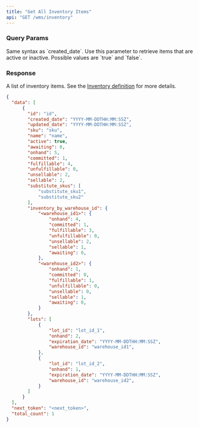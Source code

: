 ```yaml
---
title: "Get All Inventory Items"
api: "GET /wms/inventory"
---
```


<Snippet file="headers.mdx" />

### Query Params
<Snippet file="page-token.mdx" />

<Snippet file="created_date_query_param.mdx" />

<ParamField query="updated_date" type="string" optional>
  Same syntax as `created_date`.
</ParamField>

<ParamField query="active" type="boolean" optional>
  Use this parameter to retrieve items that are active or inactive. Possible values are `true` and `false`.
</ParamField>

### Response

<ResponseField name="data" type="list of inventory items">

A list of inventory items. See the [Inventory definition](/wms-api/inventory/info) for more details.

<Snippet file="inventory.mdx" />

</ResponseField>

<Snippet file="total_count.mdx" />

<Snippet file="next-token.mdx" />

<ResponseExample>

```json Response
{
  "data": [
      {
        "id": "id",
        "created_date": "YYYY-MM-DDTHH:MM:SSZ",
        "updated_date": "YYYY-MM-DDTHH:MM:SSZ",
        "sku": "sku",
        "name": "name",
        "active": true,
        "awaiting": 0,
        "onhand": 5,
        "committed": 1,
        "fulfillable": 4,
        "unfulfillable": 0,
        "unsellable": 2,
        "sellable": 2,
        "substitute_skus": [
            "substitute_sku1",
            "substitute_sku2"
        ],
        "inventory_by_warehouse_id": {
            "<warehouse_id1>": {
                "onhand": 4,
                "committed": 1,
                "fulfillable": 3,
                "unfulfillable": 0,
                "unsellable": 2,
                "sellable": 1,
                "awaiting": 0,
            },
            "<warehouse_id2>": {
                "onhand": 1,
                "committed": 0,
                "fulfillable": 1,
                "unfulfillable": 0,
                "unsellable": 0,
                "sellable": 1,
                "awaiting": 0,
            }
        },
        "lots": [
            {
                "lot_id": "lot_id_1",
                "onhand": 2,
                "expiration_date": "YYYY-MM-DDTHH:MM:SSZ",
                "warehouse_id": "warehouse_id1",
            },
            {
                "lot_id": "lot_id_2",
                "onhand": 1,
                "expiration_date": "YYYY-MM-DDTHH:MM:SSZ",
                "warehouse_id": "warehouse_id2",
            }
        ]
      }
  ],
  "next_token": "<next_token>",
  "total_count": 1
}
```

</ResponseExample>
